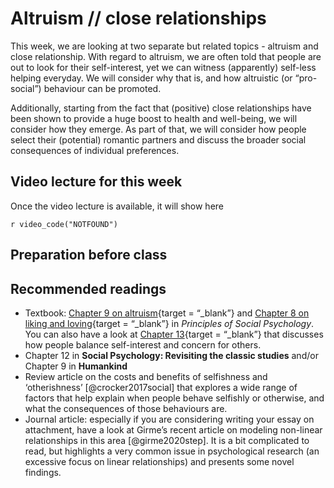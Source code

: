 # Altruism // close relationships

This week, we are looking at two separate but related topics - altruism and close relationship. With regard
to altruism, we are often told that people are out to look for their self-interest, yet we can witness (apparently)
self-less helping everyday. We will consider why that is, and how altruistic (or "pro-social") behaviour can be promoted.

Additionally, starting from the fact that (positive) close relationships have been shown to provide a huge boost to 
health and well-being, we will consider how they emerge. As part of that, we will consider how people select their 
(potential) romantic partners and discuss the broader social consequences of individual preferences.

## Video lecture for this week

Once the video lecture is available, it will show here

`r video_code("NOTFOUND")`

## Preparation before class



## Recommended readings

* Textbook: [Chapter 9 on altruism](https://open.lib.umn.edu/socialpsychology/part/chapter-9-helping-and-altruism/){target = "_blank"} and [Chapter 8 on liking and loving](https://open.lib.umn.edu/socialpsychology/part/chapter-8-liking-and-loving/){target = "_blank"} in *Principles of Social Psychology*. 
You can also have a look at [Chapter 13](https://open.lib.umn.edu/socialpsychology/part/chapter-13-competition-and-cooperation-in-our-social-worlds/){target = "_blank"} that discusses how people balance self-interest and concern for others.
* Chapter 12 in **Social Psychology: Revisiting the classic studies** and/or Chapter 9 in **Humankind**
* Review article on the costs and benefits of selfishness and 'otherishness' [@crocker2017social] that explores a wide range of factors that help explain when people behave selfishly or otherwise, and what the consequences of those behaviours are.
* Journal article: especially if you are considering writing your essay on attachment, have a look at Girme's recent article on modeling non-linear relationships in this area [@girme2020step]. It is a bit complicated to read, but highlights a very common issue in psychological research (an excessive focus on linear relationships) and presents some novel findings. 
